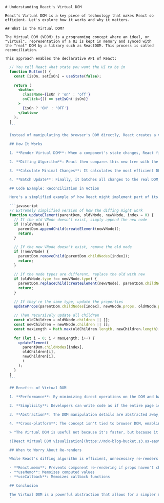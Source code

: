     # Understanding React's Virtual DOM

    React's Virtual DOM is a key piece of technology that makes React so efficient. Let's explore how it works and why it matters.

    ## What is the Virtual DOM?

    The Virtual DOM (VDOM) is a programming concept where an ideal, or "virtual", representation of a UI is kept in memory and synced with the "real" DOM by a library such as ReactDOM. This process is called reconciliation.

    This approach enables the declarative API of React:

  ```jsx
    // You tell React what state you want the UI to be in
    function Button() {
      const [isOn, setIsOn] = useState(false);
      
      return (
        <button
          className={isOn ? 'on' : 'off'}
          onClick={() => setIsOn(!isOn)}
        >
          {isOn ? 'ON' : 'OFF'}
        </button>
      );
    }
    ```

    Instead of manipulating the browser's DOM directly, React creates a virtual DOM in memory, where it does all the necessary manipulating, before making the changes in the browser DOM.

    ## How It Works

    1. **Render Virtual DOM**: When a component's state changes, React first renders a new virtual DOM tree.

    2. **Diffing Algorithm**: React then compares this new tree with the previous virtual DOM tree through a process called "diffing".

    3. **Calculate Minimal Changes**: It calculates the most efficient DOM operations required to make the real DOM match the new virtual DOM.

    4. **Batch Update**: Finally, it batches all changes to the real DOM, doing it all in one go.

    ## Code Example: Reconciliation in Action

    Here's a simplified example of how React might implement part of its reconciliation algorithm:

    ```javascript
    // Extremely simplified version of how the diffing might work
    function updateElement(parentDom, oldVNode, newVNode, index = 0) {
      // If the old VNode doesn't exist, simply append the new node
      if (!oldVNode) {
        parentDom.appendChild(createElement(newVNode));
        return;
      }
      
      // If the new VNode doesn't exist, remove the old node
      if (!newVNode) {
        parentDom.removeChild(parentDom.childNodes[index]);
        return;
      }
      
      // If the node types are different, replace the old with new
      if (oldVNode.type !== newVNode.type) {
        parentDom.replaceChild(createElement(newVNode), parentDom.childNodes[index]);
        return;
      }
      
      // If they're the same type, update the properties
      updateProps(parentDom.childNodes[index], newVNode.props, oldVNode.props);
      
      // Then recursively update all children
      const oldChildren = oldVNode.children || [];
      const newChildren = newVNode.children || [];
      const maxLength = Math.max(oldChildren.length, newChildren.length);
      
      for (let i = 0; i < maxLength; i++) {
        updateElement(
          parentDom.childNodes[index],
          oldChildren[i],
          newChildren[i],
          i
        );
      }
    }
    ```

    ## Benefits of Virtual DOM

    1. **Performance**: By minimizing direct operations on the DOM and batching changes, React makes updates more efficient.

    2. **Simplicity**: Developers can write code as if the entire page is rendered on each change, while React only renders subcomponents that actually change.

    3. **Abstraction**: The DOM manipulation details are abstracted away, providing a simpler programming model.

    4. **Cross-platform**: The concept isn't tied to browser DOM, enabling React Native to use the same principles.

    > "The Virtual DOM is useful not because it's faster, but because it allows React to do declarative programming while maintaining good performance." - Dan Abramov, React core team

    ![React Virtual DOM visualization](https://mdx-blog-bucket.s3.us-east-2.amazonaws.com/blog-article-image.PNG)

    ## When to Worry About Re-renders

    While React's diffing algorithm is efficient, unnecessary re-renders can still impact performance in large applications. Here are some tools to optimize:

    - **React.memo**: Prevents component re-rendering if props haven't changed
    - **useMemo**: Memoizes computed values
    - **useCallback**: Memoizes callback functions

    ## Conclusion

    The Virtual DOM is a powerful abstraction that allows for a simpler mental model when building UI components. It enables React's declarative programming style while maintaining good performance through efficient updates to the DOM.
    `